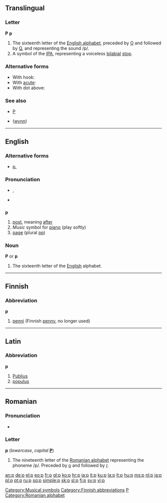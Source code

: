 {{wikipedia}}
{{also|P|Appendix:Variations of "p"}}
==Translingual==

===Letter===
'''P''' '''p'''

# The sixteenth letter of the [[Appendix:Roman script|English alphabet]], preceded by [[o|O]] and followed by [[q|Q]], and representing the sound /p/.
# A symbol of the [[IPA]], representing a voiceless [[bilabial]] [[stop]].

===Alternative forms===
* With hook: {{IPAchar|[[ƥ]]}}
* With [[acute]]: {{IPAchar|[[ṕ]]}}
* With dot above: {{IPAchar|[[ṗ]]}}

===See also===
* [[P]]
* {{IPAchar|[[ƿ]]}} ([[wynn]])

----

==English==

{{rank|looked|head|called|186|p|Lord|de|whole}}

===Alternative forms===
* [[p.]] {{qualifier|page}}

===Pronunciation===
* {{IPA|/piː/}}, {{SAMPA|/pi:/}}
* {{audio|en-us-p.ogg|Audio (US)}}

==={{abbreviation}}===
'''p'''

# [[post]], meaning [[after]]
# ''Music'' symbol for [[piano]] (play softly)
# [[page]] (plural [[pp]])

===Noun===
'''P''' or '''p'''

# The sixteenth letter of the [[English]] alphabet.

[[Category:Musical symbols]]

----

==Finnish==

===Abbreviation===
'''p'''

# [[penni]] (Finnish [[penny]], no longer used)

[[Category:Finnish abbreviations]]

----

==Latin==

===Abbreviation===
'''p'''

# [[Publius]]
# [[populus]]

[[Category:Latin letters|P]]

----

==Romanian==

===Pronunciation===
* {{IPA|/pe/|lang=ro}}

===Letter===
'''p''' (''lowercase'', ''capital'' '''[[P]]''')

# The nineteenth letter of the [[Romanian alphabet]] representing the phoneme /p/. Preceded by [[o]] and followed by [[r]].

[[Category:Romanian alphabet]]

[[an:p]]
[[de:p]]
[[el:p]]
[[eo:p]]
[[fr:p]]
[[gl:p]]
[[ko:p]]
[[hr:p]]
[[ia:p]]
[[it:p]]
[[ku:p]]
[[la:p]]
[[lt:p]]
[[hu:p]]
[[ms:p]]
[[nl:p]]
[[ja:p]]
[[pl:p]]
[[pt:p]]
[[ru:p]]
[[sq:p]]
[[simple:p]]
[[sk:p]]
[[sl:p]]
[[fi:p]]
[[sv:p]]
[[vi:p]]